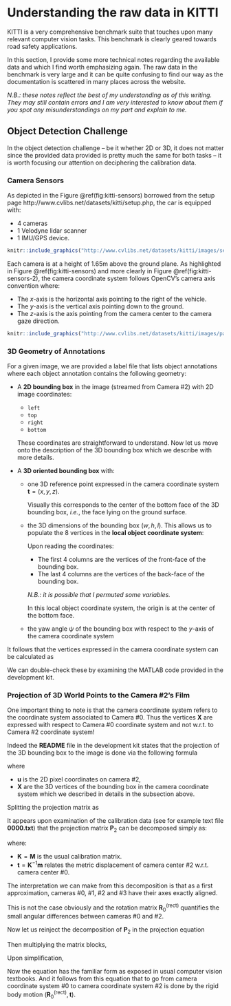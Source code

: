 # Understanding the raw data in KITTI

KITTI is a very comprehensive benchmark suite that touches upon many relevant
computer vision tasks. This benchmark is clearly geared towards road safety
applications.

In this section, I provide some more technical notes regarding the available
data and which I find worth emphasizing again. The raw data in the benchmark is
very large and it can be quite confusing to find our way as the documentation is
scattered in many places across the website.

*N.B.: these notes reflect the best of my understanding as of this writing. They
may still contain errors and I am very interested to know about them if you spot
any misunderstandings on my part and explain to me.*


## Object Detection Challenge

In the object detection challenge -- be it whether 2D or 3D, it does not matter
since the provided data provided is pretty much the same for both tasks -- it is
worth focusing our attention on deciphering the calibration data.

### Camera Sensors

As depicted in the Figure \@ref(fig:kitti-sensors) borrowed from the setup page
http://www.cvlibs.net/datasets/kitti/setup.php, the car is equipped with:

- 4 cameras
- 1 Velodyne lidar scanner
- 1 IMU/GPS device.

```r

knitr::include_graphics("http://www.cvlibs.net/datasets/kitti/images/setup_top_view.png")
```

Each camera is at a height of $1.65\text{m}$ above the ground plane.  As
highlighted in Figure \@ref(fig:kitti-sensors) and more clearly
in Figure \@ref(fig:kitti-sensors-2), the camera coordinate system follows OpenCV's camera
axis convention where:

- The $x$-axis is the horizontal axis pointing to the right of the vehicle.
- The $y$-axis is the vertical axis pointing down to the ground.
- The $z$-axis is the axis pointing from the camera center to the camera gaze direction.

```r

knitr::include_graphics("http://www.cvlibs.net/datasets/kitti/images/passat_sensors_920.png")
```

### 3D Geometry of Annotations

For a given image, we are provided a label file that lists object annotations
where each object annotation contains the following geometry:

- A __2D bounding box__ in the image (streamed from Camera #2) with 2D image
  coordinates:

  - `left`
  - `top`
  - `right`
  - `bottom`

  These coordinates are straightforward to understand. Now let us move onto the
  description of the 3D bounding box which we describe with more details.

- A __3D oriented bounding box__ with:

  - one 3D reference point expressed in the camera coordinate system
    $\mathbf{t} = (x, y, z)$.

    Visually this corresponds to the center of the bottom face of the 3D
    bounding box, *i.e.*, the face lying on the ground surface.

  - the 3D dimensions of the bounding box $(w, h, l)$. This allows us to
    populate the $8$ vertices in the **local object coordinate system**:

    \begin{equation}
       \mathbf{X}_l =
       \left[
       \begin{array}{r|r|r|r|r|r|r|r}
       -w/2 &  w/2  &  w/2 & -w/2 & -w/2 &  w/2  & w/2 & -w/2 \\
          0 &    0  &   -h &   -h &    0 &    0  &  -h &   -h \\
       -l/2 & -l/2  & -l/2 & -l/2 &  l/2 &  l/2  & l/2 &  l/2 \\
          1 &    1  &    1 &    1  &   1 &    1  &   1 &    1 \\
       \end{array}
       \right]
    \end{equation}

    Upon reading the coordinates:

    - The first 4 columns are the vertices of the front-face of the bounding
      box.
    - The last 4 columns are the vertices of the back-face of the bounding
      box.

    *N.B.: it is possible that I permuted some variables.*

    In this local object coordinate system, the origin is at the center of the
    bottom face.

  - the yaw angle $\psi$ of the bounding box with respect to the $y$-axis of the
    camera coordinate system

    \begin{equation}
      \mathbf{R}_\psi =
      \begin{bmatrix}
       \cos\psi &  0  & \sin\psi \\
              0 &  1  &        0 \\
      -\sin\psi &  0  & \cos\psi \\
      \end{bmatrix}
    \end{equation}

It follows that the vertices expressed in the camera coordinate system can be
calculated as

\begin{equation}
  \mathbf{X} =
  \begin{bmatrix}
  \mathbf{R}_\psi & \mathbf{t} \\
   \mathbf{0}_3^T &          1 \\
  \end{bmatrix}
  \mathbf{X}_l
\end{equation}

We can double-check these by examining the MATLAB code provided in the
development kit.


### Projection of 3D World Points to the Camera #2's Film

One important thing to note is that the camera coordinate system refers to the
coordinate system associated to Camera #0. Thus the vertices $\mathbf{X}$
are expressed with respect to Camera #0 coordinate system and not w.r.t. to
Camera #2 coordinate system!

Indeed the **README** file in the development kit states that the projection of
the 3D bounding box to the image is done via the following formula

\begin{equation}
  \mathbf{u} = \mathbf{P}_2
    \left[
      \begin{array}{c|c}
      \mathbf{R}_0^{(\text{rect})} & \mathbf{0}_3 \\
      \hline
                    \mathbf{0}_3^T &            1 \\
      \end{array}
    \right]
    \mathbf{X}
\end{equation}

where

- $\mathbf{u}$ is the 2D pixel coordinates on camera #2,
- $\mathbf{X}$ are the 3D vertices of the bounding box in
  the camera coordinate system which we described in details in the subsection
  above.

Splitting the projection matrix as

\begin{equation}
 \mathbf{P}_2 =
   \left[
   \begin{array}{c|c}
     \mathbf{M} & \mathbf{m}
   \end{array}
   \right]
\end{equation}

It appears upon examination of the calibration data (see for example text file
**0000.txt**) that the projection matrix $\mathbf{P}_2$ can be decomposed
simply as:

\begin{equation}
  \mathbf{P}_2 = \mathbf{K}
    \left[
    \begin{array}{c|c}
      \mathbf{I}_3 & \mathbf{t}
    \end{array}
    \right]
\end{equation}

where:

- $\mathbf{K} = \mathbf{M}$ is the usual calibration matrix.
- $\mathbf{t} = \mathbf{K}^{-1} \mathbf{m}$ relates the metric
  displacement of camera center #2 w.r.t. camera center #0.

The interpretation we can make from this decomposition is that as a first
approximation, cameras #0, #1, #2 and #3 have their axes exactly aligned.

This is not the case obviously and the rotation matrix
$\mathbf{R}_0^{(\text{rect})}$ quantifies the small angular differences between
cameras #0 and #2.

Now let us reinject the decomposition of $\mathbf{P}_2$ in the projection
equation

\begin{equation}
  \mathbf{u} = \mathbf{K}
    \left[
      \begin{array}{c|c}
      \mathbf{I}_3 & \mathbf{t} \\
      \end{array}
    \right]

    \left[
      \begin{array}{c|c}
      \mathbf{R}_0^{(\text{rect})} & \mathbf{0}_3 \\
      \hline
                    \mathbf{0}_3^T &            1 \\
      \end{array}
    \right]
    \mathbf{X} \\
\end{equation}

Then multiplying the matrix blocks,

\begin{equation}
  \mathbf{u} =
    \mathbf{K}

    \left[
      \begin{array}{c|c}
      \mathbf{I}_3\ \mathbf{R}_0^{(\text{rect})} + \mathbf{t}\ \mathbf{0}_3^T &
      \mathbf{I}_3\ \mathbf{0}_3 + \mathbf{t}\ 1  \\
      \end{array}
    \right]

    \mathbf{X} \\
\end{equation}

Upon simplification,

\begin{equation}
  \boxed{
    \mathbf{u} = \mathbf{K}
      \left[
        \begin{array}{c|c}
        \mathbf{R}_0^{(\text{rect})} & \mathbf{t} \\
        \end{array}
      \right]
      \mathbf{X}
  }.
\end{equation}

Now the equation has the familiar form as exposed in usual computer vision
textbooks. And it follows from this equation that to go from camera coordinate
system #0 to camera coordinate system #2 is done by the rigid body motion
$(\mathbf{R}_0^{(\text{rect})}, \mathbf{t})$.
